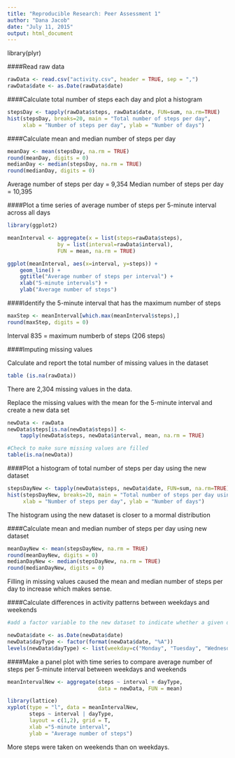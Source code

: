 ```yaml
---
title: "Reproducible Research: Peer Assessment 1"
author: "Dana Jacob"
date: "July 11, 2015"
output: html_document
---
```


library(plyr)

####Read raw data

```r
rawData <- read.csv("activity.csv", header = TRUE, sep = ",")
rawData$date <- as.Date(rawData$date)
```

####Calculate total number of steps each day and plot a histogram

```r
stepsDay <- tapply(rawData$steps, rawData$date, FUN=sum, na.rm=TRUE)
hist(stepsDay, breaks=20, main = "Total number of steps per day",
     xlab = "Number of steps per day", ylab = "Number of days")
```

####Calculate mean and median number of steps per day

```r
meanDay <- mean(stepsDay, na.rm = TRUE)
round(meanDay, digits = 0)
medianDay <- median(stepsDay, na.rm = TRUE)
round(medianDay, digits = 0)
```

Average number of steps per day = 9,354
Median number of steps per day = 10,395

####Plot a time series of average number of steps per 5-minute interval across all days

```r
library(ggplot2)

meanInterval <- aggregate(x = list(steps=rawData$steps),
                by = list(interval=rawData$interval), 
                FUN = mean, na.rm = TRUE)

ggplot(meanInterval, aes(x=interval, y=steps)) + 
    geom_line() +
    ggtitle("Average number of steps per interval") +
    xlab("5-minute intervals") +
    ylab("Average number of steps")
```

####Identify the 5-minute interval that has the maximum number of steps

```r
maxStep <- meanInterval[which.max(meanInterval$steps),]
round(maxStep, digits = 0)
```
Interval 835 = maximum numberb of steps (206 steps)

####Imputing missing values

Calculate and report the total number of missing values in the dataset 

```r
table (is.na(rawData))
```

There are 2,304 missing values in the data. 

Replace the missing values with the mean for the 5-minute interval and create a new data set

```r
newData <- rawData
newData$steps[is.na(newData$steps)] <- 
    tapply(newData$steps, newData$interval, mean, na.rm = TRUE)

#Check to make sure missing values are filled
table(is.na(newData))
```

####Plot a histogram of total number of steps per day using the new dataset

```r
stepsDayNew <- tapply(newData$steps, newData$date, FUN=sum, na.rm=TRUE)
hist(stepsDayNew, breaks=20, main = "Total number of steps per day using new dataset",
     xlab = "Number of steps per day", ylab = "Number of days")
```

The histogram using the new dataset is closer to a mormal distribution

####Calculate mean and median number of steps per day using new dataset

```r
meanDayNew <- mean(stepsDayNew, na.rm = TRUE)
round(meanDayNew, digits = 0)
medianDayNew <- median(stepsDayNew, na.rm = TRUE)
round(medianDayNew, digits = 0)
```

Filling in missing values caused the mean and median number of steps per day to increase which makes sense.

####Calculate differences in activity patterns between weekdays and weekends

```r
#add a factor variable to the new dataset to indicate whether a given date is a weekday or weekend day

newData$date <- as.Date(newData$date)
newData$dayType <- factor(format(newData$date, "%A"))
levels(newData$dayType) <- list(weekday=c("Monday", "Tuesday", "Wednesday", "Thursday", "Friday"), weekend=c("Saturday", "Sunday"))
```

####Make a panel plot with time series to compare average number of steps per 5-minute interval between weekdays and weekends

```r
meanIntervalNew <- aggregate(steps ~ interval + dayType,
                             data = newData, FUN = mean)

library(lattice)
xyplot(type = "l", data = meanIntervalNew,
       steps ~ interval | dayType,
       layout = c(1,2), grid = T,
       xlab ="5-minute interval",
       ylab = "Average number of steps")
```

More steps were taken on weekends than on weekdays.





